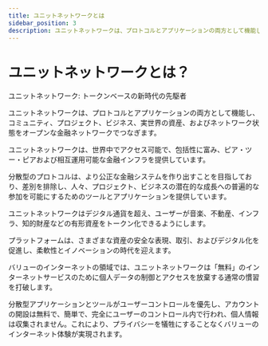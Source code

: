 ```yaml
---
title: ユニットネットワークとは
sidebar_position: 3
description: ユニットネットワークは、プロトコルとアプリケーションの両方として機能し、コミュニティ、プロジェクト、ビジネス、実世界の資産、およびネットワーク状態をオープンな金融ネットワークでつなぎます。
---
```


# ユニットネットワークとは？

ユニットネットワーク: トークンベースの新時代の先駆者

ユニットネットワークは、プロトコルとアプリケーションの両方として機能し、コミュニティ、プロジェクト、ビジネス、実世界の資産、およびネットワーク状態をオープンな金融ネットワークでつなぎます。

ユニットネットワークは、世界中でアクセス可能で、包括性に富み、ピア・ツー・ピアおよび相互運用可能な金融インフラを提供しています。

分散型のプロトコルは、より公正な金融システムを作り出すことを目指しており、差別を排除し、人々、プロジェクト、ビジネスの潜在的な成長への普遍的な参加を可能にするためのツールとアプリケーションを提供しています。

ユニットネットワークはデジタル通貨を超え、ユーザーが音楽、不動産、インフラ、知的財産などの有形資産をトークン化できるようにします。

プラットフォームは、さまざまな資産の安全な表現、取引、およびデジタル化を促進し、柔軟性とイノベーションの時代を迎えます。

バリューのインターネットの領域では、ユニットネットワークは「無料」のインターネットサービスのために個人データの制御とアクセスを放棄する通常の慣習を打破します。

分散型アプリケーションとツールがユーザーコントロールを優先し、アカウントの開設は無料で、簡単で、完全にユーザーのコントロール内で行われ、個人情報は収集されません。これにより、プライバシーを犠牲にすることなくバリューのインターネット体験が実現されます。
